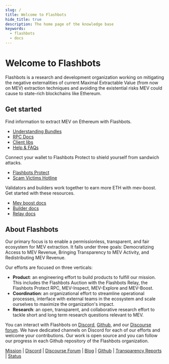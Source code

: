 ```yaml
---
slug: /
title: Welcome to Flashbots
hide_title: true
description: The home page of the knowledge base
keywords:
  - flashbots
  - docs
---
```



# Welcome to Flashbots

Flashbots is a research and development organization working on mitigating the negative externalities of current Maximal Extractable Value (from now on MEV) extraction techniques and avoiding the existential risks MEV could cause to state-rich blockchains like Ethereum.

## Get started

<Grid>
<GridBlock symbol="I." title="Searchers">

Find information to extract MEV on Ethereum with Flashbots.

- [Understanding Bundles](/flashbots-auction/searchers/advanced/understanding-bundles)<br/>
- [RPC Docs](/flashbots-auction/searchers/advanced/rpc-endpoint)<br/>
- [Client libs](/flashbots-auction/searchers/libraries/ethers-js-provider)<br/>
- [Help & FAQs](https://collective.flashbots.net/tags/c/searchers/12/question)

</GridBlock>
<GridBlock symbol="II." title="Eth Users">

Connect your wallet to Flashbots Protect to shield yourself from sandwich attacks.

- [Flashbots Protect](/flashbots-protect/rpc/quick-start)
- [Scam Victims Hotline](https://whitehat.flashbots.net)

</GridBlock>
<GridBlock symbol="III." title="Validators, Builders & Relayers">

Validators and builders work together to earn more ETH with mev-boost. Get started with these resources.

- [Mev boost docs](/flashbots-mev-boost/introduction)<br/>
- [Builder docs](/flashbots-mev-boost/block%20builders)<br/>
- [Relay docs](/flashbots-mev-boost/relays)

</GridBlock>
</Grid>

## About Flashbots

Our primary focus is to enable a permissionless, transparent, and fair ecosystem for MEV extraction. It falls under three goals: Democratizing Access to MEV Revenue, Bringing Transparency to MEV Activity, and Redistributing MEV Revenue.

Our efforts are focused on three verticals:

- **Product**: an engineering effort to build products to fulfill our mission. This includes the Flashbots Auction with the Flashbots Relay, the Flashbots Protect RPC, MEV-Inspect, MEV-Explore and MEV-Boost.
- **Coordination**: an organizational effort to streamline operational processes, interface with external teams in the ecosystem and scale ourselves to maximize the organization's impact.
- **Research**: an open, transparent, and collaborative research effort to tackle short and long term research questions relevant to MEV.

You can interact with Flashbots on [Discord](https://discord.gg/7hvTycdNcK), [Github](https://github.com/flashbots/pm), and our [Discourse forum](https://collective.flashbots.net/). We have dedicated channels on Discord for each of our efforts and welcome your contributions. Our work is open source and you can follow our progress in each Github repository of the Flashbots organization.

[Mission](https://writings.flashbots.net/writings/frontrunning-mev-crisis) | [Discord](https://discord.gg/7hvTycdNcK) | [Discourse Forum](https://collective.flashbots.net/) | [Blog](https://writings.flashbots.net) | [Github](https://github.com/flashbots/pm) | [Transparency Reports](https://writings.flashbots.net/writings/tags/transparency-report) | [Status](https://status.flashbots.net)
